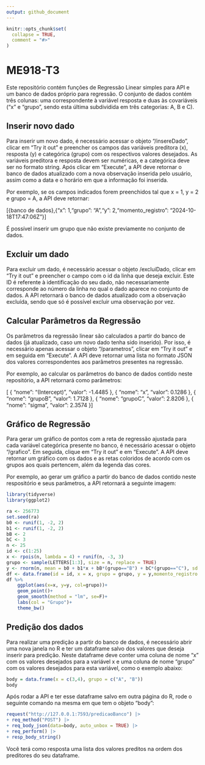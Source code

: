 ```yaml
---
output: github_document
---
```


```r
knitr::opts_chunk$set(
  collapse = TRUE,
  comment = "#>"
)
```

# ME918-T3

Este repositório contém funções de Regressão Linear simples para API e um banco de dados próprio para regressão. O conjunto de dados contém três colunas: uma correspondente à variável resposta e duas às covariáveis ("x" e "grupo", sendo esta última subdividida em três categorias: A, B e C).

## Inserir novo dado

Para inserir um novo dado, é necessário acessar o objeto "/insereDado", clicar em "Try it out" e preencher os campos das variáveis preditora (x), resposta (y) e categórica (grupo) com os respectivos valores desejados. As variáveis preditora e resposta devem ser numéricas, e a categórica deve ser no formato string. Após clicar em "Execute", a API deve retornar o banco de dados atualizado com a nova observação inserida pelo usuário, assim como a data e o horário em que a informação foi inserida.

Por exemplo, se os campos indicados forem preenchidos tal que x = 1, y = 2 e grupo = A, a API deve retornar:

[{banco de dados},{"x": 1,"grupo": "A","y": 2,"momento_registro": "2024-10-18T17:47:06Z"}]

É possível inserir um grupo que não existe previamente no conjunto de dados.



## Excluir um dado
Para excluir um dado, é necessário acessar o objeto /excluiDado, clicar em "Try it out" e preencher o campo com o id da linha que deseja excluir. Este ID é referente à identificação do seu dado, não necessariamente corresponde ao número da linha no qual o dado aparece no conjunto de dados. A API retornará o banco de dados atualizado com a observação excluída, sendo que só é possível excluir uma observação por vez.



## Calcular Parâmetros da Regressão

Os parâmetros da regressão linear são calculados a partir do banco de dados (já atualizado, caso um novo dado tenha sido inserido). Por isso, é necessário apenas acessar o objeto "/parametros", clicar em "Try it out" e em seguida em "Execute".  A API deve retornar uma lista no formato JSON dos valores correspondentes aos parâmetros presentes na regressão.

Por exemplo, ao calcular os parâmetros do banco de dados contido neste repositório, a API retornará como parâmetros:

[
  {
    "nome": "(Intercept)",
    "valor": -1.4485
  },
  {
    "nome": "x",
    "valor": 0.1286
  },
  {
    "nome": "grupoB",
    "valor": 1.7128
  },
  {
    "nome": "grupoC",
    "valor": 2.8206
  },
  {
    "nome": "sigma",
    "valor": 2.3574
  }
]

## Gráfico de Regressão

Para gerar um gráfico de pontos com a reta de regressão ajustada para cada variável categórica presente no banco, é necessário acessar o objeto "/grafico". Em seguida, clique em "Try it out" e em "Execute". A API deve retornar um gráfico com os dados e as retas coloridos de acordo com os grupos aos quais pertencem, além da legenda das cores.

Por exemplo, ao gerar um gráfico a partir do banco de dados contido neste respositório e seus parâmetros, a API retornará a seguinte imagem:

```r
library(tidyverse)
library(ggplot2)
```
```r
ra <- 256773
set.seed(ra)
b0 <- runif(1, -2, 2)
b1 <- runif(1, -2, 2)
bB <- 2
bC <- 3
n <- 25
id <- c(1:25)
x <- rpois(n, lambda = 4) + runif(n, -3, 3)
grupo <- sample(LETTERS[1:3], size = n, replace = TRUE)
y <- rnorm(n, mean = b0 + b1*x + bB*(grupo=="B") + bC*(grupo=="C"), sd = 2)
df <- data.frame(id = id, x = x, grupo = grupo, y = y,momento_registro = lubridate::now())
df %>%
    ggplot(aes(x=x, y=y, col=grupo))+
    geom_point()+
    geom_smooth(method = "lm", se=F)+
    labs(col = "Grupo")+
    theme_bw()
```



## Predição dos dados

Para realizar uma predição a partir do banco de dados, é necessário abrir uma nova janela no R e ter um dataframe salvo dos valores que deseja inserir para predição. Neste dataframe deve conter uma coluna de nome "x" com os valores desejados para a variável x e uma coluna de nome "grupo" com os valores desejados para esta variável, como o exemplo abaixo:

```r
body = data.frame(x = c(3,4), grupo = c("A", "B"))
body
```

Após rodar a API e ter esse dataframe salvo em outra página do R, rode o seguinte comando na mesma em que tem o objeto "body":
```r
request("http://127.0.0.1:7593/predicaoBanco") |>
+ req_method("POST") |>
+ req_body_json(data=body, auto_unbox = TRUE) |>
+ req_perform() |>
+ resp_body_string()
```
Você terá como resposta uma lista dos valores preditos na ordem dos preditores do seu dataframe. 

